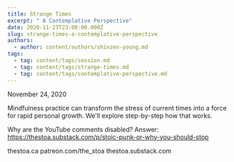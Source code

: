```yaml
---
title: Strange Times
excerpt: " A Contemplative Perspective"
date: 2020-11-23T23:00:00.000Z
slug: strange-times-a-contemplative-perspective
authors:
  - author: content/authors/shinzen-young.md
tags:
  - tag: content/tags/session.md
  - tag: content/tags/strange-times.md
  - tag: content/tags/contemplative-perspective.md
---
```


November 24, 2020

Mindfulness practice can transform the stress of current times into a force for rapid personal growth. We'll explore step-by-step how that works.

Why are the YouTube comments disabled? Answer: https://thestoa.substack.com/p/stoic-punk-or-why-you-should-stop

thestoa.ca
patreon.com/the_stoa
thestoa.substack.com
